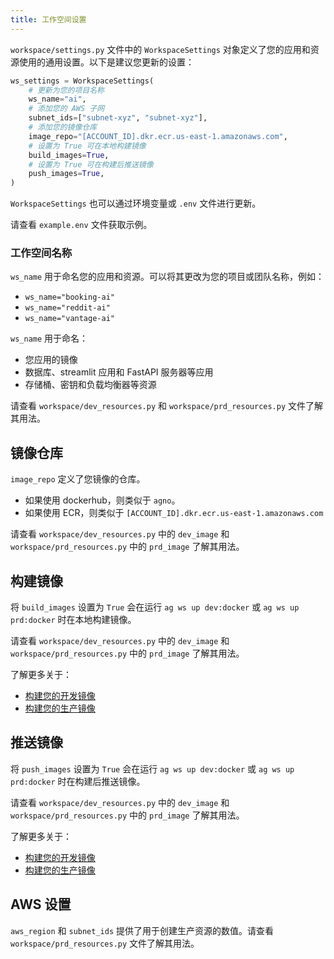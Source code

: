 ```yaml
---
title: 工作空间设置
---
```


`workspace/settings.py` 文件中的 `WorkspaceSettings` 对象定义了您的应用和资源使用的通用设置。以下是建议您更新的设置：

```python workspace/settings.py
ws_settings = WorkspaceSettings(
    # 更新为您的项目名称
    ws_name="ai",
    # 添加您的 AWS 子网
    subnet_ids=["subnet-xyz", "subnet-xyz"],
    # 添加您的镜像仓库
    image_repo="[ACCOUNT_ID].dkr.ecr.us-east-1.amazonaws.com",
    # 设置为 True 可在本地构建镜像
    build_images=True,
    # 设置为 True 可在构建后推送镜像
    push_images=True,
)
```

<Note>

`WorkspaceSettings` 也可以通过环境变量或 `.env` 文件进行更新。

请查看 `example.env` 文件获取示例。

</Note>

### 工作空间名称

`ws_name` 用于命名您的应用和资源。可以将其更改为您的项目或团队名称，例如：

- `ws_name="booking-ai"`
- `ws_name="reddit-ai"`
- `ws_name="vantage-ai"`

`ws_name` 用于命名：

- 您应用的镜像
- 数据库、streamlit 应用和 FastAPI 服务器等应用
- 存储桶、密钥和负载均衡器等资源

请查看 `workspace/dev_resources.py` 和 `workspace/prd_resources.py` 文件了解其用法。

## 镜像仓库

`image_repo` 定义了您镜像的仓库。

- 如果使用 dockerhub，则类似于 `agno`。
- 如果使用 ECR，则类似于 `[ACCOUNT_ID].dkr.ecr.us-east-1.amazonaws.com`

请查看 `workspace/dev_resources.py` 中的 `dev_image` 和 `workspace/prd_resources.py` 中的 `prd_image` 了解其用法。

## 构建镜像

将 `build_images` 设置为 `True` 会在运行 `ag ws up dev:docker` 或 `ag ws up prd:docker` 时在本地构建镜像。

请查看 `workspace/dev_resources.py` 中的 `dev_image` 和 `workspace/prd_resources.py` 中的 `prd_image` 了解其用法。

了解更多关于：

- [构建您的开发镜像](/workspaces/workspace-management/development-app#build-your-development-image)
- [构建您的生产镜像](/workspaces/workspace-management/production-app#build-your-production-image)

## 推送镜像

将 `push_images` 设置为 `True` 会在运行 `ag ws up dev:docker` 或 `ag ws up prd:docker` 时在构建后推送镜像。

请查看 `workspace/dev_resources.py` 中的 `dev_image` 和 `workspace/prd_resources.py` 中的 `prd_image` 了解其用法。

了解更多关于：

- [构建您的开发镜像](/workspaces/workspace-management/development-app#build-your-development-image)
- [构建您的生产镜像](/workspaces/workspace-management/production-app#build-your-production-image)

## AWS 设置

`aws_region` 和 `subnet_ids` 提供了用于创建生产资源的数值。请查看 `workspace/prd_resources.py` 文件了解其用法。